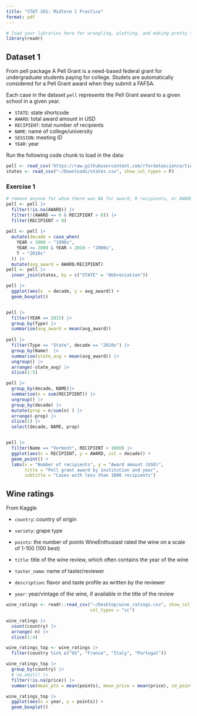```yaml
---
title: "STAT 201: Midterm 1 Practice"
format: pdf
---
```


```r
# load your libraries here for wrangling, plotting, and making pretty tables
library(readr)
```

## Dataset 1
From pell package
A Pell Grant is a need-based federal grant for undergraduate students paying for college. Studets are automatically considered for a Pell Grant award when they submit a FAFSA. 

Each case in the dataset `pell` represents the Pell Grant award to a given school in a given year.

- `STATE`: state shortcode
- `AWARD`: total award amount in USD
- `RECIPIENT`: total number of recipients 
- `NAME`: name of college/university
- `SESSION`: meeting ID 
- `YEAR`: year

Run the following code chunk to load in the data:

```r
pell <- read_csv('https://raw.githubusercontent.com/rfordatascience/tidytuesday/main/data/2022/2022-08-30/pell.csv', show_col_types = F)
states <- read_csv("~/Downloads/states.csv", show_col_types = F)
```

### Exercise 1

```r
# remove anyone for whom there was NA for award, 0 recipients, or AWARD of 0 but more than 0 recipepints
pell <- pell |>
  filter(!is.na(AWARD)) |>
  filter(!(AWARD == 0 & RECIPIENT > 0)) |>
  filter(RECIPIENT > 0)
  
pell <- pell |>
  mutate(decade = case_when(
    YEAR < 2000 ~ "1990s",
    YEAR >= 2000 & YEAR < 2010 ~ "2000s",
    T ~ "2010s"
  )) |>
  mutate(avg_award = AWARD/RECIPIENT)
pell <- pell |>
  inner_join(states, by = c("STATE" = "Abbreviation"))

pell |>
  ggplot(aes(x  = decade, y = avg_award)) +
  geom_boxplot() 


pell |>
  filter(YEAR == 2015) |>
  group_by(Type) |>
  summarise(avg_award = mean(avg_award))
  
pell |>
  filter(Type == "State", decade == "2010s") |>
  group_by(Name)  |>
  summarise(state_avg = mean(avg_award)) |>
  ungroup() |>
  arrange(-state_avg) |>
  slice(1:5)

pell |>
  group_by(decade, NAME)|>
  summarise(n = sum(RECIPIENT)) |>
  ungroup() |>
  group_by(decade) |>
  mutate(prop = n/sum(n) ) |>
  arrange(-prop) |>
  slice(1) |>
  select(decade, NAME, prop)


pell |>
  filter(Name == "Vermont", RECIPIENT < 1000) |>
  ggplot(aes(x = RECIPIENT, y = AWARD, col = decade)) +
  geom_point() +
  labs(x = "Number of recipients", y = "Award amount (USD)",
       title = "Pell grant award by institution and year",
       subtitle = "Cases with less than 1000 recipients")
```

## Wine ratings

From Kaggle

- `country`: country of origin

- `variety`: grape type

- `points`: the number of points WineEnthusiast rated the wine on a scale of 1-100 (100 best)

- `title`: title of the wine review, which often contains the year of the wine

- `taster_name`: name of taster/reviewer

- `description`: flavor and taste profile as written by the reviewer

- `year`: year/vintage of the wine, if available in the title of the review

```r
wine_ratings <- readr::read_csv("~/Desktop/wine_ratings.csv", show_col_types = FALSE,
                                col_types = "cc")

wine_ratings |>
  count(country) |>
  arrange(-n) |>
  slice(1:4)

wine_ratings_top <- wine_ratings |>
  filter(country %in% c("US", "France", "Italy", "Portugal"))

wine_ratings_top |>
  group_by(country) |>
  # na.omit() |>
  filter(!is.na(price)) |>
  summarise(mean_pts = mean(points), mean_price = mean(price), sd_points = sd(points), sd_price = sd(price))

wine_ratings_top |>
  ggplot(aes(x = year, y = points)) +
  geom_boxplot()
```
